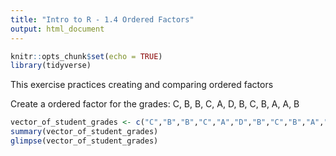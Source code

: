 ```yaml
---
title: "Intro to R - 1.4 Ordered Factors"
output: html_document
---
```


```r
knitr::opts_chunk$set(echo = TRUE)
library(tidyverse)

```

This exercise practices creating and comparing ordered factors

Create a ordered factor for the grades:
C, B, B, C, A, D, B, C, B, A, A, B

```r
vector_of_student_grades <- c("C","B","B","C","A","D","B","C","B","A","A","B")
summary(vector_of_student_grades)
glimpse(vector_of_student_grades)

```


